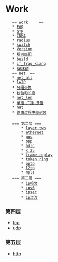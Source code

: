 = Work =
    == work 	==
	* [[FAQ]]
	* [[GTP]]
	* [[CDMA]]
	* [[radius]]
	* [[switch]]
	* [[Version]]
	* [[规则匹配]]
	* [[build]]
	* [[if_frag_xiang]]
	* [[66移植]]
    == net	==
	* [[net_all]]
	* [[lwIP]]
	* [[分组交换]]
	* [[校验和长度]]
	* [[net_len]]
	* [[单播-广播-多播]]
	* [[nat]]
	* [[路由过程中帧封装]]
 
	=== 第二层 ===
		* [[layer_two]]
		* [[ethernet]]
		* [[pos]]
		* [[ppp]]
		* [[hdlc]]
		* [[x.25]]
		* [[frame replay]]
		* [[token ring]]
		* [[pptp]]
		* [[l2tp]]
		* [[mpls]]
	=== 第三层 ===
		* [[ip报文]]
		* [[ipv6]]
		* [[ipsec]]
		* [[ip过渡]]
=== 第四层 ===
* [[tcp]]
* [[udp]]
=== 第五层 ===
* [[http]]

